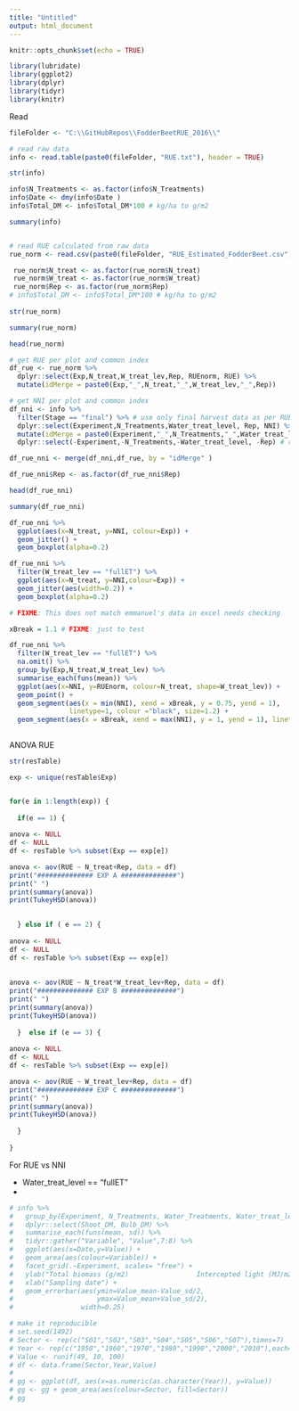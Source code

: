 ```yaml
---
title: "Untitled"
output: html_document
---
```



```r
knitr::opts_chunk$set(echo = TRUE)

library(lubridate)
library(ggplot2)
library(dplyr)
library(tidyr)
library(knitr)

```

Read

```r

fileFolder <- "C:\\GitHubRepos\\FodderBeetRUE_2016\\"

# read raw data
info <- read.table(paste0(fileFolder, "RUE.txt"), header = TRUE)

str(info)

info$N_Treatments <- as.factor(info$N_Treatments)
info$Date <- dmy(info$Date )
info$Total_DM <- info$Total_DM*100 # kg/ha to g/m2

summary(info)



```

```r
# read RUE calculated from raw data
rue_norm <- read.csv(paste0(fileFolder, "RUE_Estimated_FodderBeet.csv"))

 rue_norm$N_treat <- as.factor(rue_norm$N_treat)
 rue_norm$W_treat <- as.factor(rue_norm$W_treat)
 rue_norm$Rep <- as.factor(rue_norm$Rep)
# info$Total_DM <- info$Total_DM*100 # kg/ha to g/m2
 
str(rue_norm)

summary(rue_norm)
```

```r
head(rue_norm)
```



```r

# get RUE per plot and common index
df_rue <- rue_norm %>% 
  dplyr::select(Exp,N_treat,W_treat_lev,Rep, RUEnorm, RUE) %>% 
  mutate(idMerge = paste0(Exp,"_",N_treat,"_",W_treat_lev,"_",Rep)) 

# get NNI per plot and common index
df_nni <- info %>%
  filter(Stage == "final") %>% # use only final harvest data as per RUE df FIXME: Should we use average?
  dplyr::select(Experiment,N_Treatments,Water_treat_level, Rep, NNI) %>% 
  mutate(idMerge = paste0(Experiment,"_",N_Treatments,"_",Water_treat_level,"_",Rep)) %>%
  dplyr::select(-Experiment,-N_Treatments,-Water_treat_level, -Rep) # remove extra labels now

df_rue_nni <- merge(df_nni,df_rue, by = "idMerge" )

df_rue_nni$Rep <- as.factor(df_rue_nni$Rep)

head(df_rue_nni)

```

```r

summary(df_rue_nni)

```

```r

df_rue_nni %>%
  ggplot(aes(x=N_treat, y=NNI, colour=Exp)) +
  geom_jitter() +
  geom_boxplot(alpha=0.2)

```

```r

df_rue_nni %>%
  filter(W_treat_lev == "fullET") %>%
  ggplot(aes(x=N_treat, y=NNI,colour=Exp)) +
  geom_jitter(aes(width=0.2)) +
  geom_boxplot(alpha=0.2)

```


```r

# FIXME: This does not match emmanuel's data in excel needs checking

xBreak = 1.1 # FIXME: just to test

df_rue_nni %>%
  filter(W_treat_lev == "fullET") %>%
  na.omit() %>%
  group_by(Exp,N_treat,W_treat_lev) %>%
  summarise_each(funs(mean)) %>%
  ggplot(aes(x=NNI, y=RUEnorm, colour=N_treat, shape=W_treat_lev)) +
  geom_point() +
  geom_segment(aes(x = min(NNI), xend = xBreak, y = 0.75, yend = 1), 
               linetype=1, colour ="black", size=1.2) +
  geom_segment(aes(x = xBreak, xend = max(NNI), y = 1, yend = 1), linetype=1, colour ="black", size=1.2)
  
```


ANOVA RUE

```r

str(resTable)

exp <- unique(resTable$Exp)


for(e in 1:length(exp)) {
  
  if(e == 1) {
    
anova <- NULL
df <- NULL
df <- resTable %>% subset(Exp == exp[e])

anova <- aov(RUE ~ N_treat+Rep, data = df)
print("############## EXP A ##############")
print(" ")
print(summary(anova))
print(TukeyHSD(anova))

    
  } else if ( e == 2) {
    
anova <- NULL
df <- NULL
df <- resTable %>% subset(Exp == exp[e])
 
  
anova <- aov(RUE ~ N_treat*W_treat_lev+Rep, data = df)
print("############## EXP B ##############")
print(" ")
print(summary(anova))
print(TukeyHSD(anova))
    
  }  else if (e == 3) {
    
anova <- NULL
df <- NULL
df <- resTable %>% subset(Exp == exp[e])

anova <- aov(RUE ~ W_treat_lev+Rep, data = df)
print("############## EXP C ##############")
print(" ")
print(summary(anova))
print(TukeyHSD(anova))
    
  }
  
}

```

For RUE vs NNI 

* Water_treat_level == "fullET"
* 


```r

# info %>%
#   group_by(Experiment, N_Treatments, Water_Treatments, Water_treat_level, Potential, Date) %>%
#   dplyr::select(Shoot_DM, Bulb_DM) %>%
#   summarise_each(funs(mean, sd)) %>%
#   tidyr::gather("Variable", "Value",7:8) %>%
#   ggplot(aes(x=Date,y=Value)) +
#   geom_area(aes(colour=Variable)) +
#   facet_grid(.~Experiment, scales= "free") +
#   ylab("Total biomass (g/m2)                 Intercepted light (MJ/m2) ") +
#   xlab("Sampling date") +
#   geom_errorbar(aes(ymin=Value_mean-Value_sd/2,
#                     ymax=Value_mean+Value_sd/2), 
#                 width=0.25)

# make it reproducible
# set.seed(1492)
# Sector <- rep(c("S01","S02","S03","S04","S05","S06","S07"),times=7)
# Year <- rep(c("1950","1960","1970","1980","1990","2000","2010"),each=7)
# Value <- runif(49, 10, 100)
# df <- data.frame(Sector,Year,Value)
# 
# gg <- ggplot(df, aes(x=as.numeric(as.character(Year)), y=Value))
# gg <- gg + geom_area(aes(colour=Sector, fill=Sector))
# gg


```


